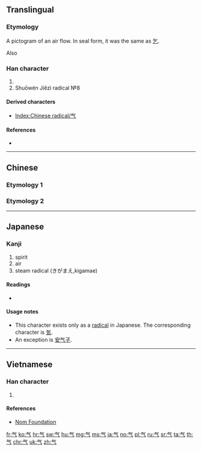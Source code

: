 {{character info/new}}
{{also|氣|気|炁}}
==Translingual==
{{Han simplified forms|氣|気|气}}
{{stroke order|type=bw}}
{{stroke order|type=animate}}

===Etymology===
{{Han etyl}}
{{liushu|p|rs=气00}}

A pictogram of an air flow. In seal form, it was the same as [[乞]].

Also {{Han simp|氣|f=米|t=&nbsp;|nocap=y}}

===Han character===
{{Han char|rn=84|rad=气|as=00|sn=4|four=80017|canj=OMN,XOMN|ids=⿳𠂉一⺄}}

# {{mul-kangxi radical-def}}
# Shuōwén Jiězì radical №8

====Derived characters====
* [[Index:Chinese radical/气]]

====References====
* {{Han ref|kx=0599.030|dkj=17043|dj=0990.140|hdz=32010.010|uh=6C14|ud=27668|bh=C961|bd=51553}}

----

==Chinese==

===Etymology 1===
{{zh-see|氣}}

===Etymology 2===
{{zh-see|乞|v}}

----

==Japanese==

===Kanji===
{{ja-kanji|grade=r|rs=气00}}

# spirit
# air
# steam radical (きがまえ,kigamae)

====Readings====
* {{ja-readings|goon=[[け]] (ke)|kanon=[[き]] (ki)|kun=[[いき]] (iki)}}

====Usage notes====
* This character exists only as a [[Index:Chinese radical/气|radical]] in Japanese. The corresponding character is [[気]].
* An exception is [[安气子]].

----

==Vietnamese==

===Han character===
{{vi-readings|rs=气00|hanviet=khí}}

# {{defn|lang=vi|sort=气00}}

====References====
* [http://nomfoundation.org/common/nom_details.php?codepoint=6c14 Nom Foundation]

[[fr:气]]
[[ko:气]]
[[hr:气]]
[[sw:气]]
[[hu:气]]
[[mg:气]]
[[ms:气]]
[[ja:气]]
[[no:气]]
[[pl:气]]
[[ru:气]]
[[sr:气]]
[[ta:气]]
[[th:气]]
[[chr:气]]
[[uk:气]]
[[zh:气]]